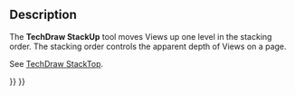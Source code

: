 <languages/>

{{Docnav
|[[TechDraw_StackBottom|StackBottom]]
|[[TechDraw_StackDown|StackDown]]
|[[TechDraw_Workbench|TechDraw]]
|IconL=TechDraw_StackBottom.svg
|IconR=TechDraw_StackDown.svg
|IconC=Workbench_TechDraw.svg
}}

{{GuiCommand
|Name=TechDraw StackUp
|MenuLocation=TechDraw → Stacking → Move view up one level
|Workbenches=[[TechDraw_Workbench|TechDraw]]
|Shortcut=
|Version=0.21
|SeeAlso=[[TechDraw_StackTop|TechDraw StackTop]], [[TechDraw_StackBottom|TechDraw StackBottom]], [[TechDraw_StackDown|TechDraw StackDown]]
}}

== Description ==

The '''TechDraw StackUp''' tool moves Views up one level in the stacking order. The stacking order controls the apparent depth of Views on a page.

See [[TechDraw_StackTop|TechDraw StackTop]].


{{Docnav
|[[TechDraw_StackBottom|StackBottom]]
|[[TechDraw_StackDown|StackDown]]
|[[TechDraw_Workbench|TechDraw]]
|IconL=TechDraw_StackBottom.svg
|IconR=TechDraw_StackDown.svg
|IconC=Workbench_TechDraw.svg
}}

{{TechDraw Tools navi{{#translation:}}}}
{{Userdocnavi{{#translation:}}}}